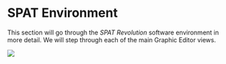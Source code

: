 # SPAT Environment

This section will go through the _SPAT Revolution_ software environment in more detail. We will step through each of the main Graphic Editor views.

![](https://media.githubusercontent.com/media/FLUX-SE/doc_images/main/SpatR/Education/Environment.png)

<!-- ## General concept

We have already discussed the idea that SPAT Revolution is an object-based mixing engine. This has two important consequences:

+ The mixing operation is entirely decorrelated to the target diffusion system (headphones, ambisonic dome, Dolby Atmos beds 7.1.4, etc.).
+ From the point of view of the user interface, audio channels are not represented as tracks, but as sound sources living in a virtual space.

This last sentence says a lot about the workflow of SPAT Revolution. Our mix will take place inside sound sources (thanks to their various parameters such as azimuth, elevation, distance, etc.) and we will use the virtual room to render this virtual sound scene.

Rendering a sound scene means that we need to know what the playback system is. Is it headphones? Is it some kind of loudspeaker array? To specify what kind of loudspeaker array it is, SPAT integrates a loudspeaker configuration tool that allows the user to either use a standardised (or very common) loudspeaker layout, or to create a very unique one, corresponding to the loudspeaker placement in a concert hall.

Last but not least, virtual room also means acoustic simulation, so every aspect of sound localisation is covered by the SPAT Revolution engine.

Perhaps a brief metaphor will help here. If we were talking about written music, the source parameters would be the score. It represents how the music should be played. The loudspeaker configuration would be very much like the orchestra you are recruiting to play the score: is it a small ensemble or not? Does it cover the whole family of musical instruments? In this case, trying to place a sound behind you while mixing on a stereo system would be very similar to asking a percussionist to play a flute part because the ensemble has not hired a flute. Finally, the virtual space will most likely be the conductor. He will choose a way to manage the ensemble he is working with and find a way to get the most out of it in terms of the instructions given by the score. -->

<!-- 
**Rendering to Speakers**

In order for the virtual scene to translate correctly as an immersive sound experience in a speaker format, SPAT needs to have an accurate model of a _multichannel speaker arrangement_ which will be used to map the multichannel information to the destination speakers and render the sound field correctly in a real space.
To this end, you will find a large library of standard and specialized speaker arrangements already built into SPAT which can be used in various places throughout the **Environment Setup**.

Speaker configurations can be used to fit the format of a virtual room to match the actual speaker system being used to diffuse the mix in a real room.
Channel based speaker configurations can also be used to transcode the format of a virtual source into a virtual room.
More about this later.

The golden rule when working with multichannel based audio is that you must be sure to choose _exactly_ the right formats, speaker arrangements and channel routing throughout; otherwise the virtual space will not map correctly into a physical space.

**Virtual and Real Diffusion**

Successful diffusion of a sound field in space relies on every loudspeaker being assigned correctly to each software rendered output channels.

A diffusion system could range from a simple pair of headphones to a 18 (**Essential**) or unlimited (**Ultimate**) speakers array and anything in between.
In some of the more virtualized workflows of _SPAT Revolution_, you may even be thinking about diffusion in a virtual space on configurations of virtual speaker arrangements and channel based formats.
The same rule for successful diffusion applies here—the diffusion in the virtual room will be compromised and sound off if the channel assignments to the virtual systems are incorrect.

![](https://media.githubusercontent.com/media/FLUX-SE/doc_images/main/SpatR/Room/3DViewMultichannelSources.png)

In the above illustration, a virtual 5.1 and a virtual Cube arrangement exist together in a High Order Ambisonic Room, which may eventually be rendered to some other channel based end format. -->
